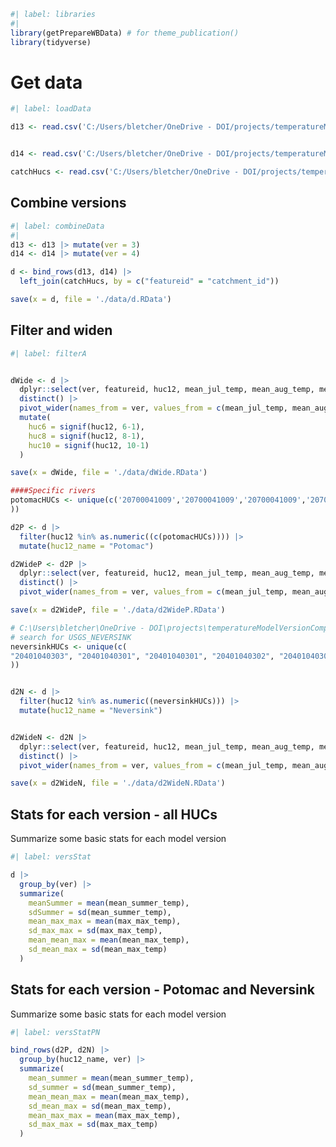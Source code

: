 
```r
#| label: libraries
#| 
library(getPrepareWBData) # for theme_publication()
library(tidyverse)
```


# Get data
```r
#| label: loadData

d13 <- read.csv('C:/Users/bletcher/OneDrive - DOI/projects/temperatureModelVersionComparison/data/in/sheds-temp-model-v1.3.0-20240116/sheds-temp-model-v1.3.0.csv')


d14 <- read.csv('C:/Users/bletcher/OneDrive - DOI/projects/temperatureModelVersionComparison/data/in/sheds-temp-model-v1.4.0-20240116/sheds-temp-model-v1.4.0.csv')

catchHucs <- read.csv('C:/Users/bletcher/OneDrive - DOI/projects/temperatureModelVersionComparison/data/in/sheds-temp-model-v1.4.0-20240116/catchments-hucs.csv')


```


## Combine versions  
```r
#| label: combineData 
#| 
d13 <- d13 |> mutate(ver = 3)
d14 <- d14 |> mutate(ver = 4)

d <- bind_rows(d13, d14) |> 
  left_join(catchHucs, by = c("featureid" = "catchment_id"))

save(x = d, file = './data/d.RData')
```


## Filter and widen
```r
#| label: filterA


dWide <- d |> 
  dplyr::select(ver, featureid, huc12, mean_jul_temp, mean_aug_temp, mean_summer_temp, mean_max_temp, max_max_temp) |> 
  distinct() |> 
  pivot_wider(names_from = ver, values_from = c(mean_jul_temp, mean_aug_temp, mean_summer_temp, mean_max_temp, max_max_temp)) |> 
  mutate(
    huc6 = signif(huc12, 6-1),
    huc8 = signif(huc12, 8-1),
    huc10 = signif(huc12, 10-1)
  )

save(x = dWide, file = './data/dWide.RData')

####Specific rivers
potomacHUCs <- unique(c('20700041009','20700041009','20700041009','20700041007','20700041007','20700041004','20700040202','20700040203','20700041007','20700041007','20700041007','20700041009','20700041009','20700041005','20700041009','20700041004','20700041004','20700040205','20700040202','20700040201','20700070301','20700070203','20700030706','20700040908','20700040908','20700041106','20700041106','20700040904','20700040904','20700040903','20700040404','20700040907','20700040202','20700030704','20700070301','20700070302','20700070303','20700070202','20700040906','20700040407','20700040906','20700041107','20700041104','20700040204','20700041105','20700040907','20700040202','20700030704','20700041008','20700041008','20700041007','20700041009','20700041007','20700041007','20700041009','20700041007','20700041007','20700041004','20700041006','20700041009','20700041007','20700040202','20700040203','20700040201','20700040202','20700040201'
))

d2P <- d |> 
  filter(huc12 %in% as.numeric((c(potomacHUCs)))) |> 
  mutate(huc12_name = "Potomac")

d2WideP <- d2P |> 
  dplyr::select(ver, featureid, huc12, mean_jul_temp, mean_aug_temp, mean_summer_temp, mean_max_temp, max_max_temp) |> 
  distinct() |> 
  pivot_wider(names_from = ver, values_from = c(mean_jul_temp, mean_aug_temp, mean_summer_temp, mean_max_temp, max_max_temp))

save(x = d2WideP, file = './data/d2WideP.RData')

# C:\Users\bletcher\OneDrive - DOI\projects\temperatureModelVersionComparison\data\in\sheds-temp-model-v1.4.0-20240116/db-locations
# search for USGS_NEVERSINK
neversinkHUCs <- unique(c(
"20401040303", "20401040301", "20401040301", "20401040302", "20401040302", "20401040302", "20401040302", "20401040302", "20401040301", "20401040302", "20401040302", "20401040301", "20401040302", "20401040302", "20401040302", "20401040301", "20401040302", "20401040302", "20401040301", "20401040301", "20401040302", "20401040302", "20401040301", "20401040302", "20401040302", "20401040302", "20401040301", "20401040301", "20401040301", "20401040301", "20401040302", "20401040302", "20401040301", "20401040301", "20401040301", "20401040301", "20401040301", "20401040301", "20401040301", "20401040301", "20401040301", "20401040301", "20401040301", "20401040301", "20401040301", "20401040301", "20401040301", "20401040301", "20401040301", "20401040302", "20401040302", "20401040303"
))


d2N <- d |> 
  filter(huc12 %in% as.numeric((neversinkHUCs))) |> 
  mutate(huc12_name = "Neversink")


d2WideN <- d2N |> 
  dplyr::select(ver, featureid, huc12, mean_jul_temp, mean_aug_temp, mean_summer_temp, mean_max_temp, max_max_temp) |> 
  distinct() |> 
  pivot_wider(names_from = ver, values_from = c(mean_jul_temp, mean_aug_temp, mean_summer_temp, mean_max_temp, max_max_temp))

save(x = d2WideN, file = './data/d2WideN.RData')
```

## Stats for each version - all HUCs  
Summarize some basic stats for each model version
```r
#| label: versStat

d |> 
  group_by(ver) |> 
  summarize(
    meanSummer = mean(mean_summer_temp),
    sdSummer = sd(mean_summer_temp),
    mean_max_max = mean(max_max_temp),
    sd_max_max = sd(max_max_temp),
    mean_mean_max = mean(mean_max_temp),
    sd_mean_max = sd(mean_max_temp)
  )


```



## Stats for each version - Potomac and Neversink  
Summarize some basic stats for each model version
```r
#| label: versStatPN

bind_rows(d2P, d2N) |> 
  group_by(huc12_name, ver) |> 
  summarize(
    mean_summer = mean(mean_summer_temp),
    sd_summer = sd(mean_summer_temp),
    mean_mean_max = mean(mean_max_temp),
    sd_mean_max = sd(mean_max_temp),
    mean_max_max = mean(max_max_temp),
    sd_max_max = sd(max_max_temp)
  )


```

